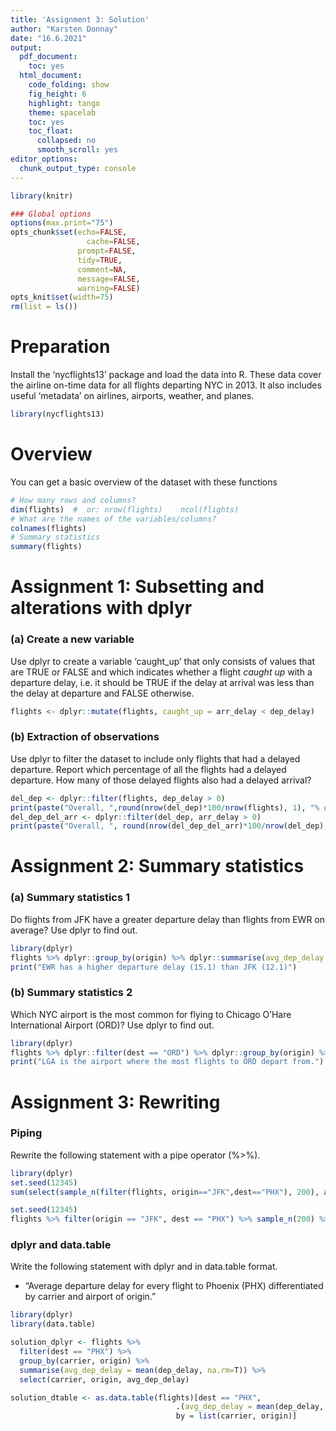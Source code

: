 ```yaml
---
title: 'Assignment 3: Solution'
author: "Karsten Donnay"
date: "16.6.2021"
output:
  pdf_document:
    toc: yes
  html_document:
    code_folding: show
    fig_height: 6
    highlight: tango
    theme: spacelab
    toc: yes
    toc_float:
      collapsed: no
      smooth_scroll: yes
editor_options:
  chunk_output_type: console
---
```




```r
library(knitr)

### Global options
options(max.print="75")
opts_chunk$set(echo=FALSE,
	             cache=FALSE,
               prompt=FALSE,
               tidy=TRUE,
               comment=NA,
               message=FALSE,
               warning=FALSE)
opts_knit$set(width=75)
rm(list = ls())
```

# Preparation

Install the 'nycflights13' package and load the data into R. These data cover the airline on-time data for all flights departing NYC in 2013. It also includes useful 'metadata' on airlines, airports, weather, and planes.
```r
library(nycflights13)
```

# Overview
You can get a basic overview of the dataset with these functions
```r
# How many rows and columns?
dim(flights)  #  or: nrow(flights)    ncol(flights)
# What are the names of the variables/columns?
colnames(flights)
# Summary statistics
summary(flights)
```


# Assignment 1: Subsetting and alterations with dplyr

### (a) Create a new variable

Use dplyr to create a variable 'caught_up' that only consists of values that are TRUE or FALSE and which indicates whether a flight *caught up* with a departure delay, i.e. it should be TRUE if the delay at arrival was less than the delay at departure and FALSE otherwise.
 
 
```r
flights <- dplyr::mutate(flights, caught_up = arr_delay < dep_delay)
```
 
 
### (b) Extraction of observations

Use dplyr to filter the dataset to include only flights that had a delayed departure. Report which percentage of all the flights had a delayed departure. How many of those delayed flights also had a delayed arrival?
 
```r
del_dep <- dplyr::filter(flights, dep_delay > 0)
print(paste("Overall, ",round(nrow(del_dep)*100/nrow(flights), 1), "% of the flights had a delayed departure."))
del_dep_del_arr <- dplyr::filter(del_dep, arr_delay > 0)
print(paste("Overall, ", round(nrow(del_dep_del_arr)*100/nrow(del_dep), 1), "% of the flights with delayed departure also had a delayed arrival."))
```

 
# Assignment 2: Summary statistics

### (a) Summary statistics 1

Do flights from JFK have a greater departure delay than flights from EWR on average? Use dplyr to find out.

```r
library(dplyr)
flights %>% dplyr::group_by(origin) %>% dplyr::summarise(avg_dep_delay = mean(dep_delay, na.rm=T))
print("EWR has a higher departure delay (15.1) than JFK (12.1)")
```

### (b) Summary statistics 2
Which NYC airport is the most common for flying to Chicago O'Hare International Airport (ORD)? Use dplyr to find out.


```r
library(dplyr)
flights %>% dplyr::filter(dest == "ORD") %>% dplyr::group_by(origin) %>% dplyr::summarise(freq = n())
print("LGA is the airport where the most flights to ORD depart from.")
```

# Assignment 3: Rewriting

### Piping

Rewrite the following statement with a pipe operator (%>%).

```r
library(dplyr)
set.seed(12345)
sum(select(sample_n(filter(flights, origin=="JFK",dest=="PHX"), 200), air_time), na.rm=T)
```

```r
set.seed(12345)
flights %>% filter(origin == "JFK", dest == "PHX") %>% sample_n(200) %>% select(air_time) %>% sum(na.rm=T)
```

### dplyr and data.table

Write the following statement with dplyr and in data.table format.

 * "Average departure delay for every flight to Phoenix (PHX) differentiated by carrier and airport of origin."

```r
library(dplyr)
library(data.table)

solution_dplyr <- flights %>% 
  filter(dest == "PHX") %>% 
  group_by(carrier, origin) %>% 
  summarise(avg_dep_delay = mean(dep_delay, na.rm=T)) %>% 
  select(carrier, origin, avg_dep_delay)

solution_dtable <- as.data.table(flights)[dest == "PHX",
                                     .(avg_dep_delay = mean(dep_delay, na.rm=TRUE)),
                                     by = list(carrier, origin)]
```


